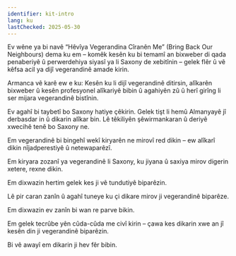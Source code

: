 ```yaml
---
identifier: kit-intro
lang: ku
lastChecked: 2025-05-30
---
```


Ev wêne ya bi navê “Hêvîya Vegerandina Cîranên Me” (Bring Back Our Neighbours) dema ku em – komêk kesên ku bi temamî an bixweber di qada penaberiyê û perwerdehiya siyasî ya li Saxony de xebitînin – gelek flêr û vê kêfsa acil ya dijî vegerandinê amade kirin.

Armanca vê karê ew e ku: Kesên ku li dijî vegerandinê ditirsin, alîkarên bixweber û kesên profesyonel alîkariyê bibin û agahiyên zû û herî girîng li ser mijara vegerandinê bistînin.

Ev agahî bi taybetî bo Saxony hatiye çêkirin. Gelek tişt li hemû Almanyayê jî derbasdar in û dikarin alîkar bin. Lê têkiliyên şêwirmankaran û deriyê xwecihê tenê bo Saxony ne.

Em vegerandinê bi bingehî wekî kiryarên ne mirovî red dikin – ew alîkarî dikin nîjadperestiyê û netewaparêzî.

Em kiryara zozanî ya vegerandinê li Saxony, ku jiyana û saxiya mirov digerin xetere, rexne dikin.

Em dixwazin hertim gelek kes ji vê tundutiyê biparêzin.

Lê pir caran zanîn û agahî tuneye ku çi dikare mirov ji vegerandinê biparêze.

Em dixwazin ev zanîn bi wan re parve bikin.

Em gelek tecrûbe yên cûda-cûda me civî kirin – çawa kes dikarin xwe an jî kesên din ji vegerandinê biparêzin.

Bi vê awayî em dikarin ji hev fêr bibin.

<Block identifier="organise-wcu" />
